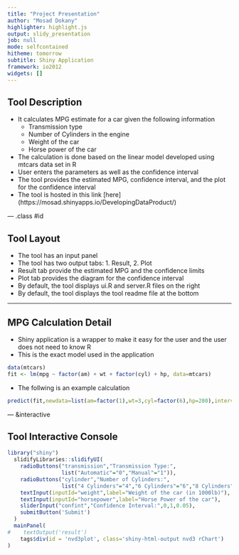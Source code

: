```yaml
---
title: "Project Presentation"
author: "Mosad Dokany"
highlighter: highlight.js
output: slidy_presentation
job: null
mode: selfcontained
hitheme: tomorrow
subtitle: Shiny Application
framework: io2012
widgets: []
---
```


## Tool Description

- It calculates MPG estimate for a car given the following information
  * Transmission type
  * Number of Cylinders in the engine
  * Weight of the car
  * Horse power of the car
- The calculation is done based on the linear model developed using mtcars data set in R
- User enters the parameters as well as the confidence interval
- The tool provides the estimated MPG, confidence interval, and the plot for the confidence interval
- The tool is hosted in this link [here] (https://mosad.shinyapps.io/DevelopingDataProduct/)

--- .class #id 

## Tool Layout

* The tool has an input panel
* The tool has two output tabs: 1. Result, 2. Plot
* Result tab provide the estimated MPG and the confidence limits
* Plot tab provides the diagram for the confidence interval
* By default, the tool displays ui.R and server.R files on the right
* By default, the tool displays the tool readme file at the bottom

---

## MPG Calculation Detail

- Shiny application is a wrapper to make it easy for the user and the user does not need to know R
- This is the exact model used in the application

```r
data(mtcars)
fit <- lm(mpg ~ factor(am) + wt + factor(cyl) + hp, data=mtcars)

```

- The follwing is an example calculation

```r
predict(fit,newdata=list(am=factor(1),wt=3,cyl=factor(6),hp=280),interval=("confidence"), level=0.95)

```


--- &interactive

## Tool Interactive Console

```r
library("shiny")
  slidifyLibraries::slidifyUI(
    radioButtons("transmission","Transmission Type:",
                 list("Automatic"="0","Manual"="1")),
    radioButtons("cylinder","Number of Cylinders:",
                 list("4 Cylinders"="4","6 Cylinders"="6","8 Cylinders"="8")),
    textInput(inputId="weight",label="Weight of the car (in 1000lb)"),
    textInput(inputId="horsepower",label="Horse Power of the car"),
    sliderInput("confint","Confidence Interval:",0,1,0.05),
    submitButton('Submit')
  )
  mainPanel(
#    textOutput('result')
    tags$div(id = 'nvd3plot', class='shiny-html-output nvd3 rChart')
)

```